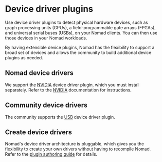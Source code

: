 
# Device driver plugins

Use device driver plugins to detect physical hardware devices, such as graph
processing units (GPUs), a field-programmable gate arrays (FPGAs), and universal
serial buses (USBs), on your Nomad clients. You can then use those devices in
your Nomad workloads.

By having extensible device plugins, Nomad has the flexibility
to support a broad set of devices and allows the community to build additional
device plugins as needed.

## Nomad device drivers

We support the [NVIDIA] device driver plugin, which you must install
separately. Refer to the [NVIDIA] documentation for instructions.

## Community device drivers

The community supports the [USB] device driver plugin.

## Create device drivers

Nomad's device driver architecture is pluggable, which gives you the flexibility
to create your own drivers without having to recompile Nomad. Refer to the
[plugin authoring guide][plugin_guide] for details.


[NVIDIA]: /nomad/plugins/devices/nvidia
[USB]: /nomad/plugins/devices/community/usb
[plugin_guide]: /nomad/docs/concepts/plugins/devices
